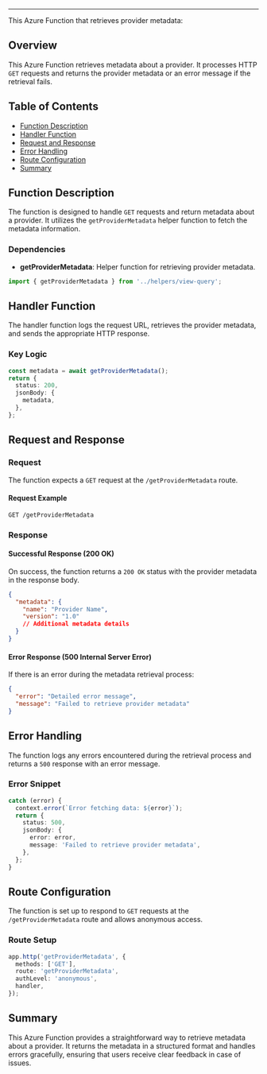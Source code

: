 
<HeaderTitle title="Azure Function: Get Provider Metadata" source="https://github.com/your-repo-path-to-timerTrigger" />

---

This Azure Function that retrieves provider metadata:

## Overview

This Azure Function retrieves metadata about a provider. It processes HTTP `GET` requests and returns the provider metadata or an error message if the retrieval fails.

## Table of Contents

- [Function Description](#function-description)
- [Handler Function](#handler-function)
- [Request and Response](#request-and-response)
- [Error Handling](#error-handling)
- [Route Configuration](#route-configuration)
- [Summary](#summary)

## Function Description

The function is designed to handle `GET` requests and return metadata about a provider. It utilizes the `getProviderMetadata` helper function to fetch the metadata information.

### Dependencies

- **getProviderMetadata**: Helper function for retrieving provider metadata.

```typescript
import { getProviderMetadata } from '../helpers/view-query';
```

## Handler Function

The handler function logs the request URL, retrieves the provider metadata, and sends the appropriate HTTP response.

### Key Logic

```typescript
const metadata = await getProviderMetadata();
return {
  status: 200,
  jsonBody: {
    metadata,
  },
};
```

## Request and Response

### Request

The function expects a `GET` request at the `/getProviderMetadata` route.

#### Request Example

```
GET /getProviderMetadata
```

### Response

#### Successful Response (200 OK)

On success, the function returns a `200 OK` status with the provider metadata in the response body.

```json
{
  "metadata": {
    "name": "Provider Name",
    "version": "1.0"
    // Additional metadata details
  }
}
```

#### Error Response (500 Internal Server Error)

If there is an error during the metadata retrieval process:

```json
{
  "error": "Detailed error message",
  "message": "Failed to retrieve provider metadata"
}
```

## Error Handling

The function logs any errors encountered during the retrieval process and returns a `500` response with an error message.

### Error Snippet

```typescript
catch (error) {
  context.error(`Error fetching data: ${error}`);
  return {
    status: 500,
    jsonBody: {
      error: error,
      message: 'Failed to retrieve provider metadata',
    },
  };
}
```

## Route Configuration

The function is set up to respond to `GET` requests at the `/getProviderMetadata` route and allows anonymous access.

### Route Setup

```typescript
app.http('getProviderMetadata', {
  methods: ['GET'],
  route: 'getProviderMetadata',
  authLevel: 'anonymous',
  handler,
});
```

## Summary

This Azure Function provides a straightforward way to retrieve metadata about a provider. It returns the metadata in a structured format and handles errors gracefully, ensuring that users receive clear feedback in case of issues.
